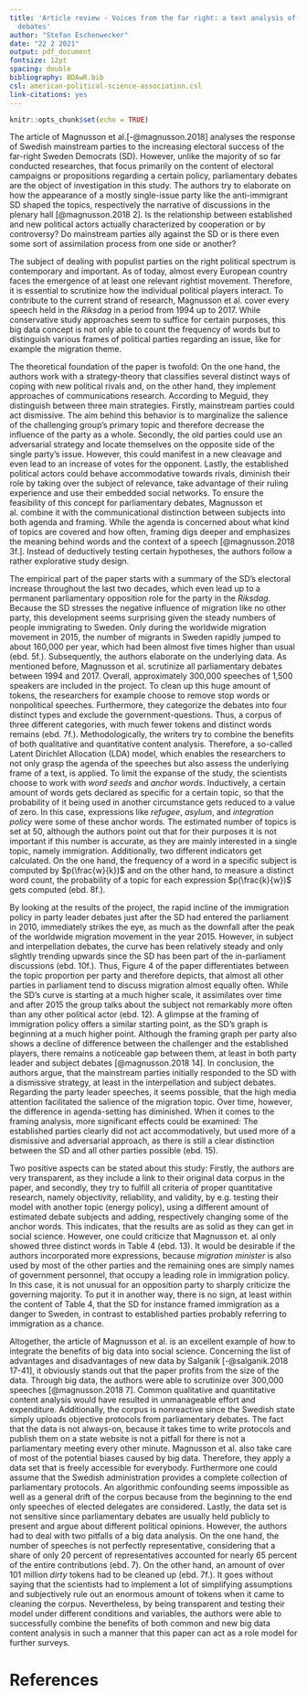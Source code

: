 ```yaml
---
title: 'Article review - Voices from the far right: a text analysis of Swedish parliamentary
  debates'
author: "Stefan Eschenwecker"
date: "22 2 2021"
output: pdf_document
fontsize: 12pt
spacing: double
bibliography: BDAwR.bib
csl: american-political-science-association.csl
link-citations: yes
---
```


```r
knitr::opts_chunk$set(echo = TRUE)
```

The article of Magnusson et al.[-@magnusson.2018] analyses the response of Swedish mainstream parties to the increasing electoral success of the far-right Sweden Democrats (SD). However, unlike the majority of so far conducted researches, that focus primarily on the content of electoral campaigns or propositions regarding a certain policy, parliamentary debates are the object of investigation in this study. The authors try to elaborate on how the appearance of a mostly single-issue party like the anti-immigrant SD shaped the topics, respectively the narrative of discussions in the plenary hall [@magnusson.2018 2]. Is the relationship between established and new political actors actually characterized by cooperation or by controversy? Do mainstream parties ally against the SD or is there even some sort of assimilation process from one side or another?

The subject of dealing with populist parties on the right political spectrum is contemporary and important. As of today, almost every European country faces the emergence of at least one relevant rightist movement. Therefore, it is essential to scrutinize how the individual political players interact. To contribute to the current strand of research, Magnusson et al. cover every speech held in the *Riksdag* in a period from 1994 up to 2017. While conservative study approaches seem to suffice for certain purposes, this big data concept is not only able to count the frequency of words but to distinguish various frames of political parties regarding an issue, like for example the migration theme.

The theoretical foundation of the paper is twofold: On the one hand, the authors work with a strategy-theory that classifies several distinct ways of coping with new political rivals and, on the other hand, they implement approaches of communications research. According to Meguid, they distinguish between three main strategies. Firstly, mainstream parties could act dismissive. The aim behind this behavior is to marginalize the salience of the challenging group's primary topic and therefore decrease the influence of the party as a whole. Secondly, the old parties could use an adversarial strategy and locate themselves on the opposite side of the single party's issue. However, this could manifest in a new cleavage and even lead to an increase of votes for the opponent. Lastly, the established political actors could behave accommodative towards rivals, diminish their role by taking over the subject of relevance, take advantage of their ruling experience and use their embedded social networks. To ensure the feasibility of this concept for parliamentary debates, Magnusson et al. combine it with the communicational distinction between subjects into both agenda and framing. While the agenda is concerned about what kind of topics are covered and how often, framing digs deeper and emphasizes the meaning behind words and the context of a speech [@magnusson.2018 3f.]. Instead of deductively testing certain hypotheses, the authors follow a rather explorative study design.

The empirical part of the paper starts with a summary of the SD's electoral increase throughout the last two decades, which even lead up to a permanent parliamentary opposition role for the party in the *Riksdag*. Because the SD stresses the negative influence of migration like no other party, this development seems surprising given the steady numbers of people immigrating to Sweden. Only during the worldwide migration movement in 2015, the number of migrants in Sweden rapidly jumped to about 160,000 per year, which had been almost five times higher than usual (ebd. 5f.). Subsequently, the authors elaborate on the underlying data. As mentioned before, Magnusson et al. scrutinize all parliamentary debates between 1994 and 2017. Overall, approximately 300,000 speeches of 1,500 speakers are included in the project. To clean up this huge amount of tokens, the researchers for example choose to remove stop words or nonpolitical speeches. Furthermore, they categorize the debates into four distinct types and exclude the government-questions. Thus, a corpus of three different categories, with much fewer tokens and distinct words remains (ebd. 7f.). Methodologically, the writers try to combine the benefits of both qualitative and quantitative content analysis. Therefore, a so-called Latent Dirichlet Allocation (LDA) model, which enables the researchers to not only grasp the agenda of the speeches but also assess the underlying frame of a text, is applied. To limit the expanse of the study, the scientists choose to work with *word seeds* and *anchor words*. Inductively, a certain amount of words gets declared as specific for a certain topic, so that the probability of it being used in another circumstance gets reduced to a value of zero. In this case, expressions like *refugee*, *asylum*, and *integration policy* were some of these anchor words. The estimated number of topics is set at 50, although the authors point out that for their purposes it is not important if this number is accurate, as they are mainly interested in a single topic, namely immigration. Additionally, two different indicators get calculated. On the one hand, the frequency of a word in a specific subject is computed by $p(\frac{w}{k})$ and on the other hand, to measure a distinct word count, the probability of a topic for each expression $p(\frac{k}{w})$ gets computed (ebd. 8f.).

By looking at the results of the project, the rapid incline of the immigration policy in party leader debates just after the SD had entered the parliament in 2010, immediately strikes the eye, as much as the downfall after the peak of the worldwide migration movement in the year 2015. However, in subject and interpellation debates, the curve has been relatively steady and only slightly trending upwards since the SD has been part of the in-parliament discussions (ebd. 10f.). Thus, Figure 4 of the paper differentiates between the topic proportion per party and therefore depicts, that almost all other parties in parliament tend to discuss migration almost equally often. While the SD's curve is starting at a much higher scale, it assimilates over time and after 2015 the group talks about the subject not remarkably more often than any other political actor (ebd. 12). A glimpse at the framing of immigration policy offers a similar starting point, as the SD's graph is beginning at a much higher point. Although the framing graph per party also shows a decline of difference between the challenger and the established players, there remains a noticeable gap between them, at least in both party leader and subject debates [@magnusson.2018 14]. In conclusion, the authors argue, that the mainstream parties initially responded to the SD with a dismissive strategy, at least in the interpellation and subject debates. Regarding the party leader speeches, it seems possible, that the high media attention facilitated the salience of the migration topic. Over time, however, the difference in agenda-setting has diminished. When it comes to the framing analysis, more significant effects could be examined: The established parties clearly did not act accommodatively, but used more of a dismissive and adversarial approach, as there is still a clear distinction between the SD and all other parties possible (ebd. 15).

Two positive aspects can be stated about this study: Firstly, the authors are very transparent, as they include a link to their original data corpus in the paper, and secondly, they try to fulfill all criteria of proper quantitative research, namely objectivity, reliability, and validity, by e.g. testing their model with another topic (energy policy), using a different amount of estimated debate subjects and adding, respectively changing some of the anchor words. This indicates, that the results are as solid as they can get in social science. However, one could criticize that Magnusson et. al only showed three distinct words in Table 4 (ebd. 13). It would be desirable if the authors incorporated more expressions, because *migration minister* is also used by most of the other parties and the remaining ones are simply names of government personnel, that occupy a leading role in immigration policy. In this case, it is not unusual for an opposition party to sharply criticize the governing majority. To put it in another way, there is no sign, at least within the content of Table 4, that the SD for instance framed immigration as a danger to Sweden, in contrast to established parties probably referring to immigration as a chance.

Altogether, the article of Magnusson et al. is an excellent example of how to integrate the benefits of big data into social science. Concerning the list of advantages and disadvantages of new data by Salganik [-@salganik.2018 17-41], it obviously stands out that the paper profits from the size of the data. Through big data, the authors were able to scrutinize over 300,000 speeches [@magnusson.2018 7]. Common qualitative and quantitative content analysis would have resulted in unmanageable effort and expenditure. Additionally, the corpus is nonreactive since the Swedish state simply uploads objective protocols from parliamentary debates. The fact that the data is not always-on, because it takes time to write protocols and publish them on a state website is not a pitfall for there is not a parliamentary meeting every other minute. Magnusson et al. also take care of most of the potential biases caused by big data. Therefore, they apply a data set that is freely accessible for everybody. Furthermore one could assume that the Swedish administration provides a complete collection of parliamentary protocols. An algorithmic confounding seems impossible as well as a general drift of the corpus because from the beginning to the end only speeches of elected delegates are considered. Lastly, the data set is not sensitive since parliamentary debates are usually held publicly to present and argue about different political opinions. However, the authors had to deal with two pitfalls of a big data analysis. On the one hand, the number of speeches is not perfectly representative, considering that a share of only 20 percent of representatives accounted for nearly 65 percent of the entire contributions (ebd. 7). On the other hand, an amount of over 101 million *dirty* tokens had to be cleaned up (ebd. 7f.). It goes without saying that the scientists had to implement a lot of simplifying assumptions and subjectively rule out an enormous amount of tokens when it came to cleaning the corpus. Nevertheless, by being transparent and testing their model under different conditions and variables, the authors were able to successfully combine the benefits of both common and new big data content analysis in such a manner that this paper can act as a role model for further surveys.

\pagebreak

# References
